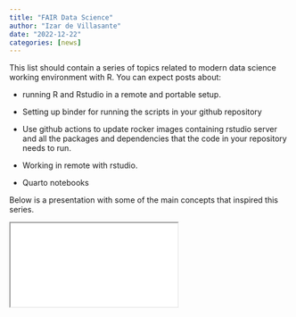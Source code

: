 ```yaml
---
title: "FAIR Data Science"
author: "Izar de Villasante"
date: "2022-12-22"
categories: [news]
---
```


This list should contain a series of topics related to modern data
science working environment with R. You can expect posts about:

-    running R and Rstudio in a remote and portable setup.

-    Setting up binder for running the scripts in your github repository

-   Use github actions to update rocker images containing rstudio server
    and all the packages and dependencies that the code in your
    repository needs to run.

-   Working in remote with rstudio.

-    Quarto notebooks

Below is a presentation with some of the main concepts that inspired this series. 

<div>

```{=html}
<iframe class="slide-deck" src="slides/fair_press.html"></iframe>
```

</div>